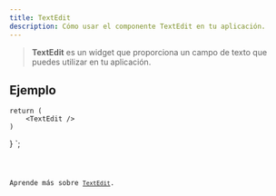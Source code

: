 ```yaml
---
title: TextEdit
description: Cómo usar el componente TextEdit en tu aplicación.
---
```



> **TextEdit** es un widget que proporciona un campo de texto que puedes utilizar en tu aplicación.

## Ejemplo


    return (
        <TextEdit />
    ) 
}
`;

<Code code={textEditExample} title='example_textEdit.tsx' lang='tsx' />

Aprende más sobre [`TextEdit`](https://vixen-js.github.io/docs/build-application-vanilla/Basic-Widgets/QTextEdit).
